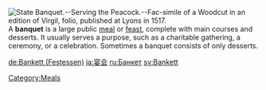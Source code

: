 [[Image:State Banquet Serving the Peacock Fac simile of a Woodcut in an edition of Virgil folio published at Lyons in 1517.png|thumb|right|State Banquet.--Serving the Peacock.--Fac-simile of a Woodcut in an edition of Virgil, folio, published at Lyons in 1517.]]
{{otheruses}}
A '''banquet''' is a large public [[meal]] or [[feast]], complete with main courses and desserts.  It usually serves a purpose, such as a charitable gathering, a ceremony, or a celebration.  Sometimes a banquet consists of only desserts.

[[Category:Meals]]

[[de:Bankett (Festessen)]]
[[ja:宴会]]
[[ru:Банкет]]
[[sv:Bankett]]